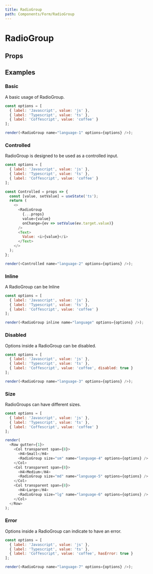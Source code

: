 ```yaml
---
title: RadioGroup
path: Components/Form/RadioGroup
---
```



# RadioGroup

<Description of="RadioGroup" />

## Props

<Props of="RadioGroup" />

## Examples

### Basic

A basic usage of RadioGroup.

```js live withRender
const options = [
  { label: 'Javascript', value: 'js' },
  { label: 'Typescript', value: 'ts' },
  { label: 'Coffescript', value: 'coffee' }
];

render(<RadioGroup name="language-1" options={options} />);
```

### Controlled

RadioGroup is designed to be used as a controlled input.

```js live withRender
const options = [
  { label: 'Javascript', value: 'js' },
  { label: 'Typescript', value: 'ts' },
  { label: 'Coffescript', value: 'coffee' }
];

const Controlled = props => {
  const [value, setValue] = useState('ts');
  return (
    <>
      <RadioGroup
        {...props}
        value={value}
        onChange={ev => setValue(ev.target.value)}
      />
      <Text>
        Value: <i>{value}</i>
      </Text>
    </>
  );
};

render(<Controlled name="language-2" options={options} />);
```

### Inline

A RadioGroup can be Inline

```js live withRender
const options = [
  { label: 'Javascript', value: 'js' },
  { label: 'Typescript', value: 'ts' },
  { label: 'Coffescript', value: 'coffee' }
];

render(<RadioGroup inline name="language" options={options} />);
```

### Disabled

Options inside a RadioGroup can be disabled.

```js live withRender
const options = [
  { label: 'Javascript', value: 'js' },
  { label: 'Typescript', value: 'ts' },
  { label: 'Coffescript', value: 'coffee', disabled: true }
];

render(<RadioGroup name="language-3" options={options} />);
```

### Size

RadioGroups can have different sizes.

```js live withRender
const options = [
  { label: 'Javascript', value: 'js' },
  { label: 'Typescript', value: 'ts' },
  { label: 'Coffescript', value: 'coffee' }
];

render(
  <Row gutter={1}>
    <Col transparent span={8}>
      <H4>Small</H4>
      <RadioGroup size="sm" name="language-4" options={options} />
    </Col>
    <Col transparent span={8}>
      <H4>Medium</H4>
      <RadioGroup size="md" name="language-5" options={options} />
    </Col>
    <Col transparent span={8}>
      <H4>Large</H4>
      <RadioGroup size="lg" name="language-6" options={options} />
    </Col>
  </Row>
);
```

### Error

Options inside a RadioGroup can indicate to have an error.

```js live withRender
const options = [
  { label: 'Javascript', value: 'js' },
  { label: 'Typescript', value: 'ts' },
  { label: 'Coffescript', value: 'coffee', hasError: true }
];

render(<RadioGroup name="language-7" options={options} />);
```
